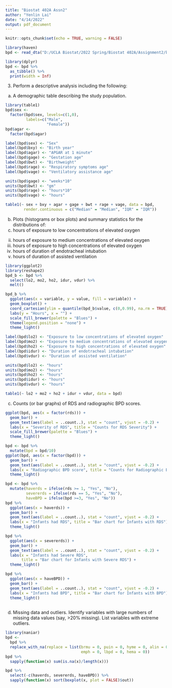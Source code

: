 ---
title: "Biostat 402A Assn2"
author: "Yenlin Lai"
date: "4/14/2022"
output: pdf_document
---

```{r, include=FALSE}
knitr::opts_chunk$set(echo = TRUE, warning = FALSE)
```


```{r}
library(haven)
bpd <- read_dta("D:/UCLA Biostat/2022 Spring/Biostat 402A/Assignment2/bpd.dta")

library(dplyr)
bpd <- bpd %>% 
  as_tibble() %>% 
  print(width = Inf)
```

3. Perform a descriptive analysis including the following: 
a. A demographic table describing the study population.
```{r}
library(table1)
bpd$sex <- 
  factor(bpd$sex, levels=c(1,0),
         labels=c("Male", 
                  "Female"))
bpd$agar <- 
  factor(bpd$agar)

label(bpd$sex) <- "Sex"
label(bpd$bxy) <- "Birth year"
label(bpd$agar) <- "APGAR at 1 minute"
label(bpd$gage) <- "Gestation age"
label(bpd$bwt) <- "Birthweight"
label(bpd$rage) <- "Respiratory symptoms age"
label(bpd$vage) <- "Ventilatory assistance age"

units(bpd$gage) <- "weeks*10"
units(bpd$bwt) <- "gm"
units(bpd$rage) <- "hours*10"
units(bpd$vage) <- "hours"

table1(~ sex + bxy + agar + gage + bwt + rage + vage, data = bpd,
        render.continuous = c("Median" = "Median", "IQR" = "IQR"))
```

b. Plots (histograms or box plots) and summary statistics for the distributions of: 
i. hours of exposure to low concentrations of elevated oxygen 
ii. hours of exposure to medium concentrations of elevated oxygen 
iii. hours of exposure to high concentrations of elevated oxygen 
iv. hours of duration of endotracheal intubation 
v. hours of duration of assisted ventilation 
```{r}
library(ggplot2)
library(reshape2)
bpd_b <- bpd %>%
  select(lo2, mo2, ho2, idur, vdur) %>% 
  melt()

bpd_b %>% 
  ggplot(aes(x = variable, y = value, fill = variable)) +
  geom_boxplot() +
  coord_cartesian(ylim = quantile(bpd_b$value, c(0,0.99), na.rm = TRUE)) +
  labs(y = "Hours", x = "") +
  scale_fill_brewer(palette = "Blues") + 
  theme(legend.position = "none") + 
  theme_light()

label(bpd$lo2) <- "Exposure to low concentrations of elevated oxygen"
label(bpd$mo2) <- "Exposure to medium concentrations of elevated oxygen "
label(bpd$ho2) <- "Exposure to high concentrations of elevated oxygen"
label(bpd$idur) <- "Duration of endotracheal intubation"
label(bpd$vdur) <- "Duration of assisted ventilation"

units(bpd$lo2) <- "hours"
units(bpd$mo2) <- "hours"
units(bpd$ho2) <- "hours"
units(bpd$idur) <- "hours"
units(bpd$vdur) <- "hours"

table1(~ lo2 + mo2 + ho2 + idur + vdur, data = bpd)
```
c. Counts (or bar graphs) of RDS and radiographic BPD scores.
```{r}
ggplot(bpd, aes(x = factor(rds))) +
  geom_bar() + 
  geom_text(aes(label = ..count..), stat = "count", vjust = -0.2) +
  labs(x = "Severity of RDS", title = "Counts for RDS Severity") + 
  scale_fill_brewer(palette = "Blues") +
  theme_light()

bpd <- bpd %>% 
  mutate(bpd = bpd/10)
ggplot(bpd, aes(x = factor(bpd))) +
  geom_bar() + 
  geom_text(aes(label = ..count..), stat = "count", vjust = -0.2) +
  labs(x = "Radiographic BPD score", title = "Counts for Radiographic BPD") +
  theme_light()

bpd <- bpd %>% 
  mutate(haverds = ifelse(rds >= 1, "Yes", "No"),
         severerds = ifelse(rds == 5, "Yes", "No"),
         haveBPD = ifelse(bpd >=3, "Yes", "No"))
bpd %>% 
  ggplot(aes(x = haverds)) +
  geom_bar() + 
  geom_text(aes(label = ..count..), stat = "count", vjust = -0.2) +
  labs(x = "Infants had RDS", title = "Bar chart for Infants with RDS") +
  theme_light()

bpd %>% 
  ggplot(aes(x = severerds)) +
  geom_bar() + 
  geom_text(aes(label = ..count..), stat = "count", vjust = -0.2) +
  labs(x = "Infants had Severe RDS", 
       title = "Bar chart for Infants with Severe RDS") +
  theme_light()

bpd %>% 
  ggplot(aes(x = haveBPD)) +
  geom_bar() + 
  geom_text(aes(label = ..count..), stat = "count", vjust = -0.2) +
  labs(x = "Infants had BPD", title = "Bar chart for Infants with BPD") +
  theme_light()
  

```


d. Missing data and outliers. Identify variables with large numbers of missing data values (say, >20% missing). List variables with extreme outliers.

```{r}
library(naniar)
bpd <- 
  bpd %>% 
  replace_with_na(replace = list(brmu = 0, puin = 0, hyme = 0, alin = 0,
                                 emph = 0, lbpd = 0, hema = 0))
bpd %>% 
  sapply(function(x) sum(is.na(x)/length(x)))

bpd %>%
  select(-c(haverds, severerds, haveBPD)) %>% 
  sapply(function(x) sort(boxplot(x, plot = FALSE)$out))
```
